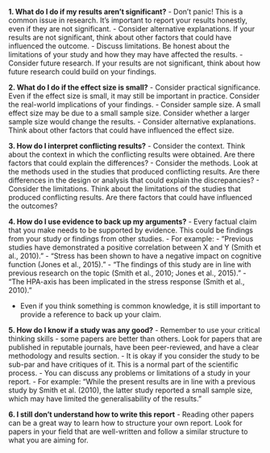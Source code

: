 **1. What do I do if my results aren't significant?**
- Don't panic! This is a common issue in research. It's important to report your results honestly, even if they are not significant.
- Consider alternative explanations. If your results are not significant, think about other factors that could have influenced the outcome.
- Discuss limitations. Be honest about the limitations of your study and how they may have affected the results.
- Consider future research. If your results are not significant, think about how future research could build on your findings.

**2. What do I do if the effect size is small?**
- Consider practical significance. Even if the effect size is small, it may still be important in practice. Consider the real-world implications of your findings.
- Consider sample size. A small effect size may be due to a small sample size. Consider whether a larger sample size would change the results.
- Consider alternative explanations. Think about other factors that could have influenced the effect size.

**3. How do I interpret conflicting results?**
- Consider the context. Think about the context in which the conflicting results were obtained. Are there factors that could explain the differences?
- Consider the methods. Look at the methods used in the studies that produced conflicting results. Are there differences in the design or analysis that could explain the discrepancies?
- Consider the limitations. Think about the limitations of the studies that produced conflicting results. Are there factors that could have influenced the outcomes?

**4. How do I use evidence to back up my arguments?**
- Every factual claim that you make needs to be supported by evidence. This could be findings from your study or findings from other studies.
- For example:
- "Previous studies have demonstrated a positive correlation between X and Y (Smith et al., 2010)."
- "Stress has been shown to have a negative impact on cognitive function (Jones et al., 2015)."
- "The findings of this study are in line with previous research on the topic (Smith et al., 2010; Jones et al., 2015)."
- "The HPA-axis has been implicated in the stress response (Smith et al., 2010)."

- Even if you think something is common knowledge, it is still important to provide a reference to back up your claim.


**5. How do I know if a study was any good?**
- Remember to use your critical thinking skills - some papers are better than others. Look for papers that are published in reputable journals, have been peer-reviewed, and have a clear methodology and results section.
- It is okay if you consider the study to be sub-par and have critiques of it. This is a normal part of the scientific process.
- You can discuss any problems or limitations of a study in your report.
    - For example: "While the present results are in line with a previous study by Smith et al. (2010), the latter study reported a small sample size, which may have limited the generalisability of the results."

**6. I still don't understand how to write this report**
- Reading other papers can be a great way to learn how to structure your own report. Look for papers in your field that are well-written and follow a similar structure to what you are aiming for.